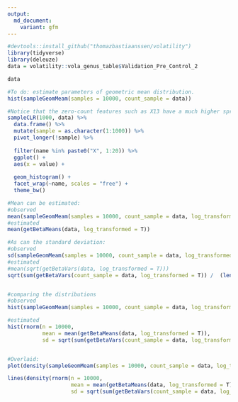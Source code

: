 ```yaml
---
output:
  md_document:
    variant: gfm
---
```



```r
#devtools::install_github("thomazbastiaanssen/volatility")
library(tidyverse)
library(deleuze)
data = volatility::vola_genus_table$Validation_Pre_Control_2

data

```


```r
#To do: estimate parameters of geometric mean distribution. 
hist(sampleGeomMeam(samples = 10000, count_sample = data))

#Notice that the zero-count features such as X13 have a much higher spread than high rollers like X7
sampleCLR(1000, data) %>%
  data.frame() %>%
  mutate(sample = as.character(1:1000)) %>%
  pivot_longer(!sample) %>%
  
  filter(name %in% paste0("X", 1:20)) %>%
  ggplot() +
  aes(x = value) +
  
  geom_histogram() +
  facet_wrap(~name, scales = "free") +
  theme_bw()


```


```r

#Mean can be estimated:
#observed
mean(sampleGeomMeam(samples = 10000, count_sample = data, log_transformed = T))
#estimated
mean(getBetaMeans(data, log_transformed = T))

#As can the standard deviation:
#observed
sd(sampleGeomMeam(samples = 10000, count_sample = data, log_transformed = T))
#estimated
#mean(sqrt(getBetaVars(data, log_transformed = T)))
sqrt(sum(getBetaVars(count_sample = data, log_transformed = T)) /  (length(data)* length(data)))


#comparing the distributions
#observed
hist(sampleGeomMeam(samples = 10000, count_sample = data, log_transformed = T), xlim =c(-9.2, -8))

#estimated
hist(rnorm(n = 10000, 
           mean = mean(getBetaMeans(data, log_transformed = T)), 
           sd = sqrt(sum(getBetaVars(count_sample = data, log_transformed = T)) /  (length(data)* length(data)))), xlim =c(--9.2,  -8))


#Overlaid:
plot(density(sampleGeomMeam(samples = 10000, count_sample = data, log_transformed = T)), col = "red")

lines(density(rnorm(n = 10000, 
                    mean = mean(getBetaMeans(data, log_transformed = T)), 
                    sd = sqrt(sum(getBetaVars(count_sample = data, log_transformed = T))/(length(data)* length(data))))))


```